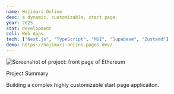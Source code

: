 ```yaml
---
name: Hajimari Online
desc: a dynamic, customizable, start page.
year: 2025
stat: development
coll: Web Apps
tech: ["Next.js", "TypeScript", "MUI", "Supabase", "Zustand"]
demo: https://hajimari-online.pages.dev/
---
```



![Screenshot of project: front page of Ethereum ](https://ashtonheald.github.io/ethereum.org/front_page_of_ethereum_2022.webp)

<SectionHeading>Project Summary</SectionHeading>

Building a complex highly customizable start page applicaiton.
